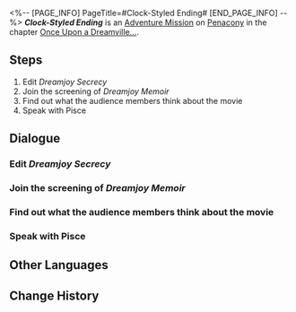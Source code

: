 <%-- [PAGE_INFO]
PageTitle=#Clock-Styled Ending#
[END_PAGE_INFO] --%>
{{Stub|Dialogue.}}
{{Mission Infobox
|id            = 8022104
|title         = 
|image         = <!--Mission Clock-Styled Ending.png-->
|type          = Adventure
|event_name    = 
|chapter       = Once Upon a Dreamville...
|requirements  = [[Adventure Mission]] ''[[Clockie on 42nd Street]]'' completed
|summary       = ''Clockie: Dreamjoy Memoir'' successfully premiered, and Clock Studios averted the crisis. The secrets hidden within the film also came to light.<br />True words may receive false responses, and false stories may bring about genuine emotions... Nonetheless, people still yearn for authenticity.
|characters    = Black Swan; Boothill; Micah; Mimosa; Pisce; Sparkle; Trailblazer
|startLocation = [[Penacony]] - [[Clock Studios Theme Park]]
|world         = Penacony
|area          = Clock Studios Theme Park
|prev          = Clockie on 42nd Street
|next          = 
|rewards       = Stellar Jade*20; Condensed Aether*3; Credit*20,000
}}
'''''Clock-Styled Ending''''' is an [[Adventure Mission]] on [[Penacony]] in the chapter [[Once Upon a Dreamville...]].

==Steps==
# Edit ''Dreamjoy Secrecy''
# Join the screening of ''Dreamjoy Memoir''
# Find out what the audience members think about the movie
# Speak with Pisce

<!--
==Gameplay Notes==

--><!--
==Trial Character==

-->
==Dialogue==
{{Stub Dialogue}}
===Edit ''Dreamjoy Secrecy''===
{{Mission Description|type=adventure|location=Clock Studios Theme Park|Mimosa returned the ''Dreamjoy Secrecy'' film. Go and wrap up editing for this last film.}}
{{Dialogue Start}}
:{{tx}}
{{Dialogue End}}

===Join the screening of ''Dreamjoy Memoir''===
{{Mission Description|type=adventure|location=Clock Studios Theme Park|update|Editing has ended for ''Dreamjoy Memoir''. Go and enjoy the film with the rest of the audience.}}
{{Dialogue Start}}
:{{tx}}
{{Dialogue End}}

===Find out what the audience members think about the movie===
{{Mission Description|type=adventure|location=<!--to be added-->|update|''Dreamjoy Memoir'' has been released successfully. Go and help Pisce find out what the other audience members thought of it.}}
{{Dialogue Start}}
:{{tx}}
{{Dialogue End}}

===Speak with Pisce===
{{Mission Description|type=adventure|location=Clock Studios Theme Park|update|It seems that all the viewers have their own thoughts on ''Dreamjoy Memoir''. This should have also completed the Watchmaker's vision. Go and tell Pisce the good news.}}
{{Dialogue Start}}
:{{tx}}
{{Dialogue End}}

==Other Languages==
{{Other Languages
|en   = Clock-Styled Ending
|zhs  = 克劳克式结局
|zht  = 克勞克式結局
|ja   = クラーク式エンディング
|ko   = 클락식 엔딩
|es   = Final al estilo Reloj
|fr   = Une touche finale signée Chronou
|ru   = Концовка в стиле Часика
|th   = ตอนจบสไตล์ Clock
|vi   = Kết Thúc Kiểu "Clock"
|de   = Ende im Clock-Stil
|id   = Akhir dari Gaya Clock
|pt   = Final no Estilo Relógio
}}

==Change History==
{{Change History|2.2}}
